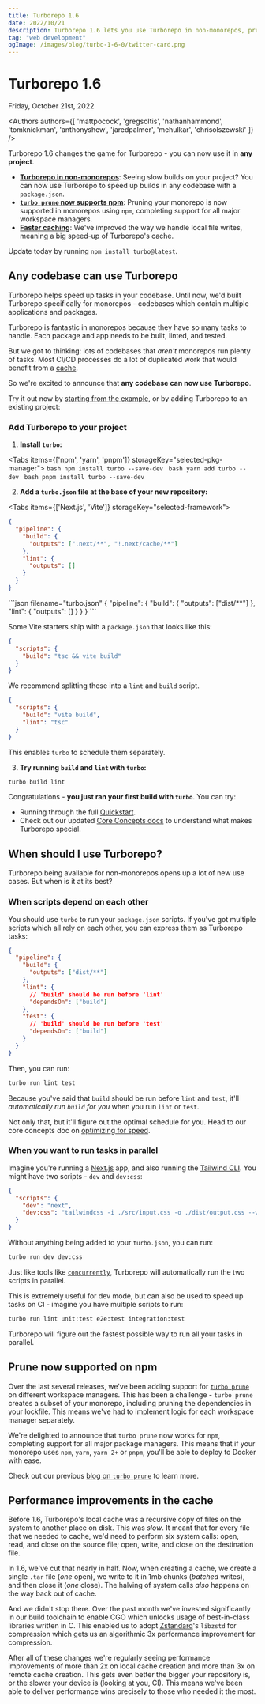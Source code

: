 ```yaml
---
title: Turborepo 1.6
date: 2022/10/21
description: Turborepo 1.6 lets you use Turborepo in non-monorepos, prune for npm, and improves cache performance.
tag: "web development"
ogImage: /images/blog/turbo-1-6-0/twitter-card.png
---
```



# Turborepo 1.6


<Date>
  Friday, October 21st, 2022
</Date>

<Authors authors={[
  'mattpocock',
  'gregsoltis',
  'nathanhammond',
  'tomknickman',
  'anthonyshew',
  'jaredpalmer',
  'mehulkar',
  'chrisolszewski'
]} />

Turborepo 1.6 changes the game for Turborepo - you can now use it in **any project**.

- [**Turborepo in non-monorepos**](#any-codebase-can-use-turborepo): Seeing slow builds on your project? You can now use Turborepo to speed up builds in any codebase with a `package.json`.
- [**`turbo prune` now supports npm**](#prune-now-supported-on-npm): Pruning your monorepo is now supported in monorepos using `npm`, completing support for all major workspace managers.
- [**Faster caching**](#performance-improvements-in-the-cache): We've improved the way we handle local file writes, meaning a big speed-up of Turborepo's cache.

Update today by running `npm install turbo@latest`.

## Any codebase can use Turborepo

Turborepo helps speed up tasks in your codebase. Until now, we'd built Turborepo specifically for monorepos - codebases which contain multiple applications and packages.

Turborepo is fantastic in monorepos because they have so many tasks to handle. Each package and app needs to be built, linted, and tested.

But we got to thinking: lots of codebases that _aren't_ monorepos run plenty of tasks. Most CI/CD processes do a lot of duplicated work that would benefit from a [cache](/repo/docs/core-concepts/caching).

So we're excited to announce that **any codebase can now use Turborepo**.

Try it out now by [starting from the example](https://github.com/vercel/turbo/tree/main/examples/non-monorepo), or by adding Turborepo to an existing project:

### Add Turborepo to your project

1. **Install `turbo`:**

<Tabs items={['npm', 'yarn', 'pnpm']} storageKey="selected-pkg-manager">
  <Tab>
    ```bash
    npm install turbo --save-dev
    ```
  </Tab>
  <Tab>
    ```bash
    yarn add turbo --dev
    ```
  </Tab>
  <Tab>
    ```bash
    pnpm install turbo --save-dev
    ```
  </Tab>
</Tabs>

2. **Add a `turbo.json` file at the base of your new repository:**

<Tabs items={['Next.js', 'Vite']} storageKey="selected-framework">
  <Tab>
```json filename="turbo.json"
{
  "pipeline": {
    "build": {
      "outputs": [".next/**", "!.next/cache/**"]
    },
    "lint": {
      "outputs": []
    }
  }
}
```
  </Tab>
  <Tab>
```json filename="turbo.json"
{
  "pipeline": {
    "build": {
      "outputs": ["dist/**"]
    },
    "lint": {
      "outputs": []
    }
  }
}
```

Some Vite starters ship with a `package.json` that looks like this:

```json filename="package.json"
{
  "scripts": {
    "build": "tsc && vite build"
  }
}
```

We recommend splitting these into a `lint` and `build` script.

```json filename="package.json"
{
  "scripts": {
    "build": "vite build",
    "lint": "tsc"
  }
}
```

This enables `turbo` to schedule them separately.

  </Tab>
</Tabs>

3. **Try running `build` and `lint` with `turbo`:**

```bash
turbo build lint
```

Congratulations - **you just ran your first build with `turbo`**. You can try:

- Running through the full [Quickstart](/repo/docs).
- Check out our updated [Core Concepts docs](/repo/docs/core-concepts/caching) to understand what makes Turborepo special.

## When should I use Turborepo?

Turborepo being available for non-monorepos opens up a lot of new use cases. But when is it at its best?

### When scripts depend on each other

You should use `turbo` to run your `package.json` scripts. If you've got multiple scripts which all rely on each other, you can express them as Turborepo tasks:

```json filename="turbo.json"
{
  "pipeline": {
    "build": {
      "outputs": ["dist/**"]
    },
    "lint": {
      // 'build' should be run before 'lint'
      "dependsOn": ["build"]
    },
    "test": {
      // 'build' should be run before 'test'
      "dependsOn": ["build"]
    }
  }
}
```

Then, you can run:

```sh
turbo run lint test
```

Because you've said that `build` should be run before `lint` and `test`, it'll _automatically run `build` for you_ when you run `lint` or `test`.

Not only that, but it'll figure out the optimal schedule for you. Head to our core concepts doc on [optimizing for speed](/repo/docs/core-concepts/monorepos/running-tasks#most-tools-dont-optimize-for-speed).

### When you want to run tasks in parallel

Imagine you're running a [Next.js](https://nextjs.org/) app, and also running the [Tailwind CLI](https://tailwindcss.com/docs/installation). You might have two scripts - `dev` and `dev:css`:

```json filename="package.json"
{
  "scripts": {
    "dev": "next",
    "dev:css": "tailwindcss -i ./src/input.css -o ./dist/output.css --watch"
  }
}
```

Without anything being added to your `turbo.json`, you can run:

```sh
turbo run dev dev:css
```

Just like tools like [`concurrently`](https://www.npmjs.com/package/concurrently), Turborepo will automatically run the two scripts in parallel.

This is extremely useful for dev mode, but can also be used to speed up tasks on CI - imagine you have multiple scripts to run:

```sh
turbo run lint unit:test e2e:test integration:test
```

Turborepo will figure out the fastest possible way to run all your tasks in parallel.

## Prune now supported on npm

Over the last several releases, we've been adding support for [`turbo prune`](/repo/docs/reference/command-line-reference#turbo-prune---scopetarget) on different workspace managers. This has been a challenge - `turbo prune` creates a subset of your monorepo, including pruning the dependencies in your lockfile. This means we've had to implement logic for each workspace manager separately.

We're delighted to announce that `turbo prune` now works for `npm`, completing support for all major package managers. This means that if your monorepo uses `npm`, `yarn`, `yarn 2+` or `pnpm`, you'll be able to deploy to Docker with ease.

Check out our previous [blog on `turbo prune`](/blog/turbo-0-4-0#experimental-pruned-workspaces) to learn more.

## Performance improvements in the cache

Before 1.6, Turborepo's local cache was a recursive copy of files on the system to another place on disk. This was _slow_. It meant that for every file that we needed to cache, we'd need to perform six system calls: open, read, and close on the source file; open, write, and close on the destination file.

In 1.6, we've cut that nearly in half. Now, when creating a cache, we create a single `.tar` file (_one_ open), we write to it in 1mb chunks (_batched_ writes), and then close it (_one_ close). The halving of system calls _also_ happens on the way back out of cache.

And we didn't stop there. Over the past month we've invested significantly in our build toolchain to enable CGO which unlocks usage of best-in-class libraries written in C. This enabled us to adopt [Zstandard](https://facebook.github.io/zstd/)'s `libzstd` for compression which gets us an algorithmic 3x performance improvement for compression.

After all of these changes we're regularly seeing performance improvements of more than 2x on local cache creation and more than 3x on remote cache creation. This gets even better the bigger your repository is, or the slower your device is (looking at you, CI). This means we've been able to deliver performance wins precisely to those who needed it the most.
